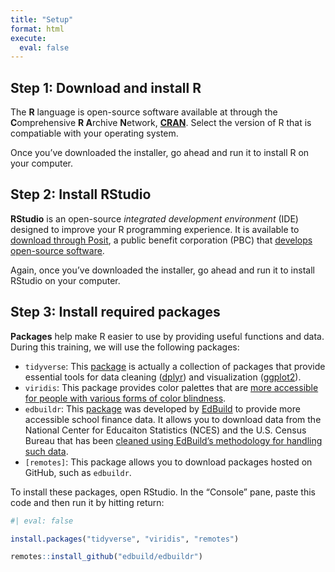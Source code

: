 ```yaml
---
title: "Setup"
format: html
execute:
  eval: false
---
```




## Step 1: Download and install R

The **R** language is open-source software available at through the **C**omprehensive **R A**rchive **N**etwork,  [**CRAN**](https://cloud.r-project.org). Select the version of R that is compatiable with your operating system.

Once you've downloaded the installer, go ahead and run it to install R on your computer.


## Step 2: Install RStudio

**RStudio** is an open-source *integrated development environment* (IDE) designed to improve your R programming experience. It is available to [download through Posit](https://posit.co/download/rstudio-desktop/), a public benefit corporation (PBC) that [develops open-source software](https://posit.co/products/open-source).

Again, once you've downloaded the installer, go ahead and run it to install RStudio on your computer.

## Step 3: Install required packages

**Packages** help make R easier to use by providing useful functions and data. During this training, we will use the following packages:

- `tidyverse`: This [package](https://www.tidyverse.org/) is actually a collection of packages that provide essential tools for data cleaning ([dplyr](https://dplyr.tidyverse.org/)) and visualization ([ggplot2](https://ggplot2.tidyverse.org/)).
- `viridis`: This package provides color palettes that are [more accessible for people with various forms of color blindness](https://cran.r-project.org/web/packages/viridis/vignettes/intro-to-viridis.html).
- `edbuildr`: This [package](http://viz.edbuild.org/workshops/edbuildr/) was developed by [EdBuild](https://edbuild.org/) to provide more accessible school finance data. It allows you to download data from the National Center for Educaiton Statistics (NCES) and the U.S. Census Bureau that has been [cleaned using EdBuild's methodology for handling such data](http://data.edbuild.org/).
- `[remotes]`: This package allows you to download packages hosted on GitHub, such as `edbuildr`.

To install these packages, open RStudio. In the "Console" pane, paste this code and then run it by hitting return:

```r
#| eval: false

install.packages("tidyverse", "viridis", "remotes")

remotes::install_github("edbuild/edbuildr")
```


